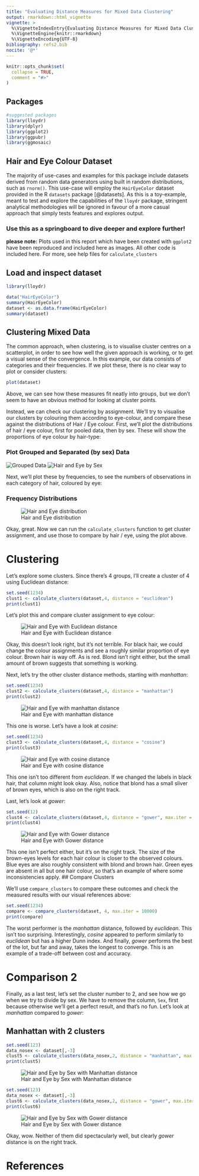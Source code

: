 ```yaml
---
title: "Evaluating Distance Measures for Mixed Data Clustering"
output: rmarkdown::html_vignette
vignette: >
  %\VignetteIndexEntry{Evaluating Distance Measures for Mixed Data Clustering}
  %\VignetteEngine{knitr::rmarkdown}
  %\VignetteEncoding{UTF-8}
bibliography: refs2.bib
nocite: '@*'
---
```


```r
knitr::opts_chunk$set(
  collapse = TRUE,
  comment = "#>"
)
```

## Packages


```r
#suggested packages
library(lloydr)
library(dplyr)
library(ggplot2)
library(ggpubr)
library(ggmosaic)
```


## Hair and Eye Colour Dataset

The majority of use-cases and examples for this package include datasets derived from random data generators using built in random distributions, such as `rnorm()`. This use-case will employ the `HairEyeColor` dataset provided in the R `datasets` package [@datasets]. As this is a toy-example, meant to test and explore the capabilities of the `lloydr` package, stringent analytical methodologies will be ignored in favour of a more casual approach that simply tests features and explores output. 

### Use this as a springboard to dive deeper and explore further! 

**please note:** Plots used in this report which have been created with `ggplot2` have been reproduced and included here as images. All other code is included here. For more, see help files for `calculate_clusters`

## Load and inspect dataset

```r
library(lloydr)

data("HairEyeColor")
summary(HairEyeColor)
dataset <- as.data.frame(HairEyeColor)
summary(dataset)
```

## Clustering Mixed Data

The common approach, when clustering, is to visualise cluster centres on a scatterplot, in order to see how well the given approach is working, or to get a visual sense of the convergence. In this example, our data consists of categories and their frequencies. If we plot these, there is no clear way to plot or consider clusters:

```r
plot(dataset)
```


Above, we can see how these measures fit neatly into groups, but we don't seem to have an obvious method for looking at cluster points.

Instead, we can check our clustering by assignment. We'll try to visualise our clusters by colouring them according to eye-colour, and compare these against the distributions of Hair / Eye colour. First, we'll plot the distributions of hair / eye colour, first for pooled data, then by sex. These will show the proportions of eye colour by hair-type: 

### Plot Grouped and Separated (by sex) Data

![Grouped Data](000014.png) 
![Hair and Eye by Sex](000016.png) 

Next, we'll plot these by frequencies, to see the numbers of observations in each category of hair, coloured by eye: 

### Frequency Distributions 

![Hair and Eye distribution](0000121.png) 

Okay, great. Now we can run the `calculate_clusters` function to get cluster assignment, and use those to compare by hair / eye, using the plot above.  

# Clustering 

Let's explore some clusters. Since there's 4 groups, I'll create a cluster of 4 using Euclidean distance:

```r
set.seed(1234)
clust1 <- calculate_clusters(dataset,4, distance = "euclidean")
print(clust1)
```
Let's plot this and compare cluster assignment to eye colour: 

![Hair and Eye with Euclidean distance](euc.png) 

Okay, this doesn't look right, but it's not terrible. For black hair, we could change the colour assignments and see a roughly similar proportion of eye colour. Brown hair is way off. As is red. Blond isn't right either, but the small amount of brown suggests that something is working.  

Next, let's try the other cluster distance methods, starting with *manhattan*:

```r
set.seed(1234)
clust2 <- calculate_clusters(dataset,4, distance = "manhattan")
print(clust2)
```

![Hair and Eye with manhattan distance](man.png) 


This one is worse. Let's have a look at *cosine*: 

```r
set.seed(1234)
clust3 <- calculate_clusters(dataset,4, distance = "cosine")
print(clust3)

```

![Hair and Eye with cosine distance](cos.png) 

This one isn't too different from *euclidean*. If we changed the labels in black hair, that column might look okay. Also, notice that blond has a small sliver of brown eyes, which is also on the right track. 

Last, let's look at *gower*: 

```r
set.seed(12)
clust4 <- calculate_clusters(dataset,4, distance = "gower", max.iter = 1000)
print(clust4)
```

![Hair and Eye with Gower distance](cos.png) 

This one isn't perfect either, but it's on the right track. The size of the brown-eyes levels for each hair colour is closer to the observed colours. Blue eyes are also roughly consistent with blond and brown hair. Green eyes are absent in all but one hair colour, so that's an example of where some inconsistencies apply. 
## Compare Clusters 

We'll use `compare_clusters` to compare these outcomes and check the measured results with our visual references above: 


```r
set.seed(1234)
compare <- compare_clusters(dataset, 4, max.iter = 10000)
print(compare)
```

The worst performer is the *manhattan* distance, followed by *euclidean*. This isn't too surprising. Interestingly, *cosine* appeared to perform similarly to *euclidean* but has a higher Dunn index. And finally, *gower* performs the best of the lot, but far and away, takes the longest to converge. This is an example of a trade-off between cost and accuracy. 

# Comparison 2

Finally, as a last test, let's set the cluster number to 2, and see how we go when we try to divide by sex. We have to remove the column, `Sex`, first because otherwise we'll get a perfect result, and that's no fun. Let's look at *manhattan* compared to *gower*: 

## Manhattan with 2 clusters

```r
set.seed(123)
data_nosex <- dataset[,-3]
clust5 <- calculate_clusters(data_nosex,2, distance = "manhattan", max.iter = 1000)
print(clust5)
```

![Hair and Eye by Sex with Manhattan distance](eusex.png) 

```r
set.seed(123)
data_nosex <- dataset[,-3]
clust6 <- calculate_clusters(data_nosex,2, distance = "gower", max.iter = 1000)
print(clust6)
```

![Hair and Eye by Sex with Gower distance](gowsex.png) 



Okay, wow. Neither of them did spectacularly well, but clearly *gower* distance is on the right track. 




# References 



<!-- Old (delete?) -->

<!-- And finally, we'll make a function to calculate the cluster scores: -->

<!-- ```{r} -->
<!-- # Function to calculate accuracy and ROC curve from a clustering result -->
<!-- evaluate_clustering <- function(cluster_object) { -->

<!--   clusts <- "cluster" -->
<!--   data <- dataset -->

<!--   # Extract labels -->
<!--   cluster_labels <- cluster_object[[clusts]] -->

<!--   # Append dataset with cluster labels -->
<!--   data[[clusts]] <- cluster_labels -->

<!--   # Modify clusters in labeled_data (1 -> 0, 2 -> 1) -->
<!--   labeled_data$clusters <- ifelse(labeled_data[[clusts]] == 2, 1, 0)  -->

<!--   # Binary encoding of income variable (small = 1, large = 0) -->
<!--   binary_income <- ifelse(labeled_data[[income_var]] == "small", 1, 0) -->

<!--   # Calculate accuracy -->
<!--   accuracy <- sum(binary_income == labeled_data[[clusts]]) / nrow(labeled_data) -->
<!--   print(paste("Accuracy:", accuracy)) -->

<!--   # Calculate ROC curve and AUC -->
<!--   #library(pROC) -->
<!--   roc_curve <- roc(binary_income, as.numeric(labeled_data[[clusts]])) -->

<!--   # Plot ROC curve -->
<!--   plot(roc_curve, main = "ROC Curve for Clustering") -->

<!--   # Calculate AUC -->
<!--   auc_value <- auc(roc_curve) -->
<!--   print(paste("AUC:", auc_value)) -->

<!--   # Return the evaluation metrics as a list -->
<!--   list(accuracy = accuracy, -->
<!--               auc = auc_value, -->
<!--               roc_curve = roc_curve) -->
<!--   return(list(accuracy = accuracy, -->
<!--               auc = auc_value, -->
<!--               roc_curve = roc_curve)) -->
<!-- } -->

<!-- ``` -->

